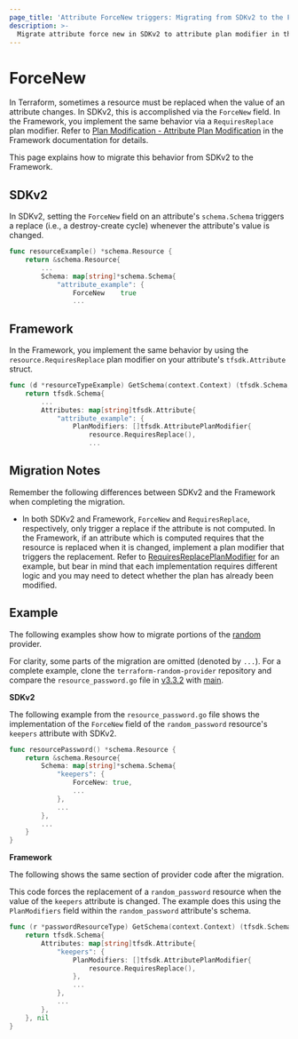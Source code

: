 ```yaml
---
page_title: 'Attribute ForceNew triggers: Migrating from SDKv2 to the Framework'
description: >-
  Migrate attribute force new in SDKv2 to attribute plan modifier in the Framework.
---
```


# ForceNew

In Terraform, sometimes a resource must be replaced when the value of an attribute changes. In  SDKv2, this is
accomplished via the `ForceNew` field. In the Framework, you implement the same behavior via a `RequiresReplace` plan
modifier. Refer to
[Plan Modification - Attribute Plan Modification](/plugin/framework/resources/plan-modification#attribute-plan-modification)
in the Framework documentation for details.

This page explains how to migrate this behavior from SDKv2 to the Framework.

## SDKv2

In SDKv2, setting the `ForceNew` field on an attribute's `schema.Schema` triggers a replace (i.e., a destroy-create
cycle) whenever the attribute's value is changed.

```go
func resourceExample() *schema.Resource {
	return &schema.Resource{
		...
        Schema: map[string]*schema.Schema{
            "attribute_example": {
                ForceNew	true
				...
```

## Framework

In the Framework, you implement the same behavior by using the `resource.RequiresReplace` plan modifier on your
attribute's `tfsdk.Attribute` struct.

```go
func (d *resourceTypeExample) GetSchema(context.Context) (tfsdk.Schema, diag.Diagnostics) {
	return tfsdk.Schema{
        ...
		Attributes: map[string]tfsdk.Attribute{
			"attribute_example": {
                PlanModifiers: []tfsdk.AttributePlanModifier{
					resource.RequiresReplace(),
					...
```

## Migration Notes

Remember the following differences between SDKv2 and the Framework when completing the migration.

- In both SDKv2 and Framework, `ForceNew` and `RequiresReplace`, respectively, only trigger a replace if the attribute
is not computed. In the Framework, if an attribute which is computed requires that the resource is replaced when it is
changed, implement a plan modifier that triggers the replacement. Refer to
[RequiresReplacePlanModifier](https://github.com/hashicorp/terraform-provider-random/blob/main/internal/planmodifiers/attribute.go#L63)
for an example, but bear in mind that each implementation requires different logic and you may need to detect whether
the plan has already been modified.

## Example

The following examples show how to migrate portions of the
[random](https://github.com/hashicorp/terraform-provider-random) provider.

For clarity, some parts of the migration are omitted (denoted by `...`). For a complete example, clone the
`terraform-random-provider` repository and compare the `resource_password.go` file in
[v3.3.2](https://github.com/hashicorp/terraform-provider-random/blob/v3.3.2/internal/provider/resource_password.go)
with [main](https://github.com/hashicorp/terraform-provider-random/blob/main/internal/provider/resource_password.go).

**SDKv2**

The following example from the `resource_password.go` file shows the implementation of the `ForceNew` field of the
`random_password` resource's `keepers` attribute with SDKv2.

```go
func resourcePassword() *schema.Resource {
	return &schema.Resource{
		Schema: map[string]*schema.Schema{
			"keepers": {
				ForceNew: true,
				...
			},
			...
		},
		...
	}
}
```

**Framework**

The following shows the same section of provider code after the migration.

This code forces the replacement of a `random_password` resource when the value of the `keepers` attribute is changed.
The example does this using the `PlanModifiers` field within the `random_password` attribute's schema.

```go
func (r *passwordResourceType) GetSchema(context.Context) (tfsdk.Schema, diag.Diagnostics) {
	return tfsdk.Schema{
		Attributes: map[string]tfsdk.Attribute{
			"keepers": {
				PlanModifiers: []tfsdk.AttributePlanModifier{
					resource.RequiresReplace(),
				},
				...
			},
			...
		},
	}, nil
}
```
